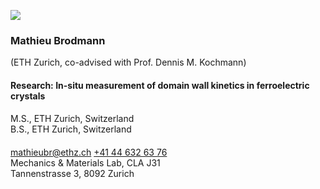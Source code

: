 :::{.team-card}
![](resources/images/headshots/mathieu.jpg)

:::{.team-info}

### Mathieu Brodmann
<span class="smallfont">(ETH Zurich, co-advised with Prof. Dennis M. Kochmann)</span>

#### Research: <span class="smallfont">In-situ measurement of domain wall kinetics in ferroelectric crystals</span>

####
<span class="smallfont">
M.S., ETH Zurich, Switzerland<br>
B.S., ETH Zurich, Switzerland
</span>

####
<span class="smallfont"><i class="fas fa-envelope"></i> [mathieubr@ethz.ch](mailto:mathieubr@ethz.ch) </span> 
<span class="smallfont"><i class="fas fa-phone"></i> [+41 44 632 63 76](tel:+41446326376) </span> <br>
<i class="fas fa-map-marker-alt"></i><span class="smallfont"> 
Mechanics & Materials Lab, CLA J31 <br>
Tannenstrasse 3, 8092 Zurich</span>

:::
:::
